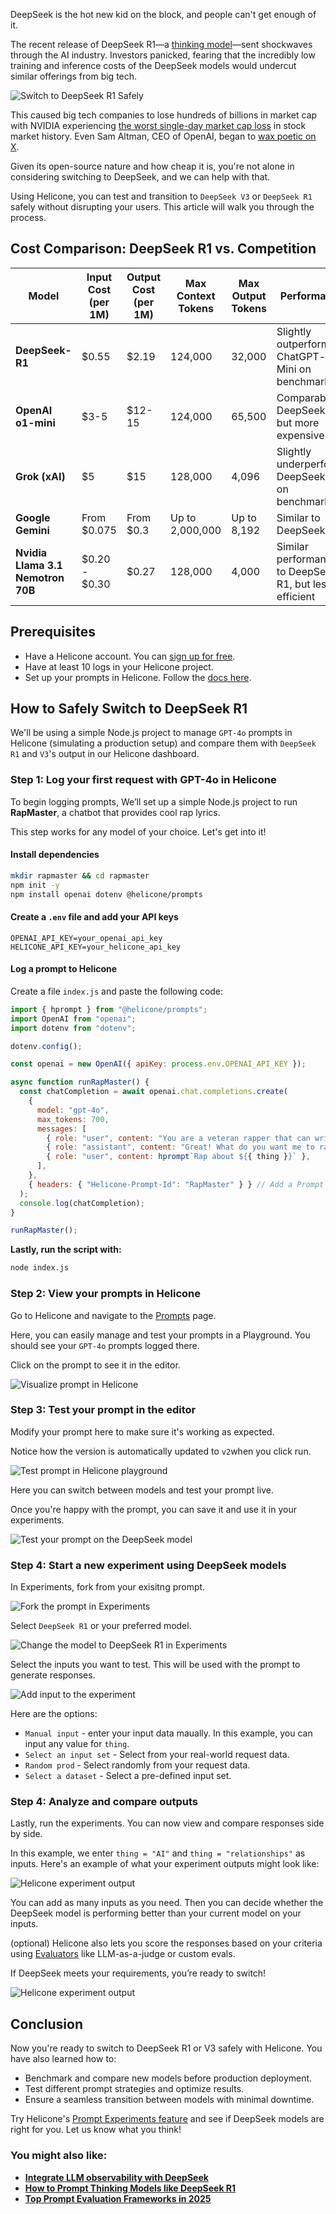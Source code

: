 DeepSeek is the hot new kid on the block, and people can't get enough of it.

The recent release of DeepSeek R1—a <a href="https://www.helicone.ai/blog/prompt-thinking-models" target="_blank" rel="noopener">thinking model</a>—sent shockwaves through the AI industry. Investors panicked, fearing that the incredibly low training and inference costs of the DeepSeek models would undercut similar offerings from big tech.

![Switch to DeepSeek R1 Safely](/static/blog/switch-to-deepseek/cover.webp)

This caused big tech companies to lose hundreds of billions in market cap with NVIDIA experiencing <a href="https://www.datacenterdynamics.com/en/news/nvidia-records-largest-market-cap-loss-in-us-history-as-deepseek-wipes-out-600bn/#:~:text=Nvidia's%20share%20price%20fell%20some,off%20the%20GPU%20company's%20valuation." target="_blank" rel="noopener">the worst single-day market cap loss</a> in stock market history. Even Sam Altman, CEO of OpenAI, began to <a href="https://x.com/sama/status/1883185690508488934" target="_blank" rel="noopener">wax poetic on X</a>.

Given its open-source nature and how cheap it is, you're not alone in considering switching to DeepSeek, and we can help with that.

Using Helicone, you can test and transition to `DeepSeek V3` or `DeepSeek R1` safely without disrupting your users. This article will walk you through the process.

## Cost Comparison: DeepSeek R1 vs. Competition

| Model                             | Input Cost (per 1M) | Output Cost (per 1M) | Max Context Tokens | Max Output Tokens | Performance                                            |
| --------------------------------- | ------------------- | -------------------- | ------------------ | ----------------- | ------------------------------------------------------ |
| **DeepSeek-R1**                   | $0.55               | $2.19                | 124,000            | 32,000            | Slightly outperforms ChatGPT-o1 Mini on benchmarks     |
| **OpenAI o1-mini**                | $3-5                | $12-15               | 124,000            | 65,500            | Comparable to DeepSeek-R1, but more expensive          |
| **Grok (xAI)**                    | $5                  | $15                  | 128,000            | 4,096             | Slightly underperforms DeepSeek-R1 on benchmarks       |
| **Google Gemini**                 | From $0.075         | From $0.3            | Up to 2,000,000    | Up to 8,192       | Similar to DeepSeek R1                                 |
| **Nvidia Llama 3.1 Nemotron 70B** | $0.20 - $0.30       | $0.27                | 128,000            | 4,000             | Similar performance to DeepSeek R1, but less efficient |

## Prerequisites

- Have a Helicone account. You can <a href="https://us.helicone.ai/signup" target="_blank" rel="noopener">sign up for free</a>.
- Have at least 10 logs in your Helicone project.
- Set up your prompts in Helicone. Follow the <a href="https://docs.helicone.ai/features/prompts" target="_blank" rel="noopener">docs here</a>.

## How to Safely Switch to DeepSeek R1

We'll be using a simple Node.js project to manage `GPT-4o` prompts in Helicone (simulating a production setup) and compare them with `DeepSeek R1` and `V3`'s output in our Helicone dashboard.

<BottomLine
  title="Tip 💡"
  description="If you already have a live project with Helicone set up, you can skip to the third step and go directly to comparing model outputs."
/>

### Step 1: Log your first request with GPT-4o in Helicone

To begin logging prompts, We’ll set up a simple Node.js project to run **RapMaster**, a chatbot that provides cool rap lyrics.

This step works for any model of your choice. Let's get into it!

#### Install dependencies

```sh
mkdir rapmaster && cd rapmaster
npm init -y
npm install openai dotenv @helicone/prompts
```

#### Create a `.env` file and add your API keys

```
OPENAI_API_KEY=your_openai_api_key
HELICONE_API_KEY=your_helicone_api_key
```

#### Log a prompt to Helicone

Create a file `index.js` and paste the following code:

```javascript
import { hprompt } from "@helicone/prompts";
import OpenAI from "openai";
import dotenv from "dotenv";

dotenv.config();

const openai = new OpenAI({ apiKey: process.env.OPENAI_API_KEY });

async function runRapMaster() {
  const chatCompletion = await openai.chat.completions.create(
    {
      model: "gpt-4o",
      max_tokens: 700,
      messages: [
        { role: "user", content: "You are a veteran rapper that can write entire rap verses on anything." },
        { role: "assistant", content: "Great! What do you want me to rap about?" },
        { role: "user", content: hprompt`Rap about ${{ thing }}` },
      ],
    },
    { headers: { "Helicone-Prompt-Id": "RapMaster" } } // Add a Prompt Id Header
  );
  console.log(chatCompletion);
}

runRapMaster();
```

**Lastly, run the script with:**

```sh
node index.js
```

### Step 2: View your prompts in Helicone

Go to Helicone and navigate to the <a href="https://us.helicone.ai/prompts" target="_blank" rel="noopener">Prompts</a> page.

Here, you can easily manage and test your prompts in a Playground. You should see your `GPT-4o` prompts logged there.

Click on the prompt to see it in the editor.

![Visualize prompt in Helicone](/static/blog/switch-to-deepseek/helicone-prompt-ui.webp)

### Step 3: Test your prompt in the editor

Modify your prompt here to make sure it's working as expected.

Notice how the version is automatically updated to `v2`when you click run.

![Test prompt in Helicone playground](/static/blog/switch-to-deepseek/helicone-prompt-editor.webp)

Here you can switch between models and test your prompt live.

Once you're happy with the prompt, you can save it and use it in your experiments.

![Test your prompt on the DeepSeek model](/static/blog/switch-to-deepseek/choose-model.webp)

### Step 4: Start a new experiment using DeepSeek models

In Experiments, fork from your exisitng prompt.

![Fork the prompt in Experiments](/static/blog/switch-to-deepseek/fork-prompt-ui.webp)

Select `DeepSeek R1` or your preferred model.

![Change the model to DeepSeek R1 in Experiments](/static/blog/switch-to-deepseek/change-model.webp)

Select the inputs you want to test. This will be used with the prompt to generate responses.

![Add input to the experiment](/static/blog/switch-to-deepseek/add-input-ui.webp)

Here are the options:

- `Manual input` - enter your input data maually. In this example, you can input any value for `thing`.
- `Select an input set` - Select from your real-world request data.
- `Random prod` - Select randomly from your request data.
- `Select a dataset` - Select a pre-defined input set.

### Step 4: Analyze and compare outputs

Lastly, run the experiments. You can now view and compare responses side by side.

In this example, we enter `thing = "AI"` and `thing = "relationships"` as inputs. Here's an example of what your experiment outputs might look like:

![Helicone experiment output](/static/blog/switch-to-deepseek/experiments-ui.webp)

You can add as many inputs as you need. Then you can decide whether the DeepSeek model is performing better than your current model on your inputs.

(optional) Helicone also lets you score the responses based on your criteria using <a href="https://us.helicone.ai/evaluators" target="_blank" rel="noopener">Evaluators</a> like LLM-as-a-judge or custom evals.

If DeepSeek meets your requirements, you’re ready to switch!

![Helicone experiment output](/static/blog/switch-to-deepseek/run-evals.webp)

<CallToAction
  title="Compare your model performance with Helicone"
  description="Helicone supports DeepSeek and all major providers. Get integrated in minutes."
  primaryButtonText="Get Started for Free"
  primaryButtonLink="https://helicone.ai/"
  secondaryButtonText="See Docs"
  secondaryButtonLink="https://docs.helicone.ai/getting-started/integration-method/deepseek"
/>

## Conclusion

Now you're ready to switch to DeepSeek R1 or V3 safely with Helicone. You have also learned how to:

- Benchmark and compare new models before production deployment.
- Test different prompt strategies and optimize results.
- Ensure a seamless transition between models with minimal downtime.

Try Helicone's <a href="https://docs.helicone.ai/features/experiments" target="_blank" rel="noopener">Prompt Experiments feature</a> and see if DeepSeek models are right for you. Let us know what you think!

### You might also like:

- **<a href="https://docs.helicone.ai/getting-started/integration-method/deepseek" target="_blank" rel="noopener">Integrate LLM observability with DeepSeek</a>**
- **<a href="https://www.helicone.ai/blog/prompt-thinking-models" target="_blank" rel="noopener">How to Prompt Thinking Models like DeepSeek R1</a>**
- **<a href="https://www.helicone.ai/blog/prompt-evaluation-frameworks" target="_blank" rel="noopener">Top Prompt Evaluation Frameworks in 2025</a>**

<Questions />
